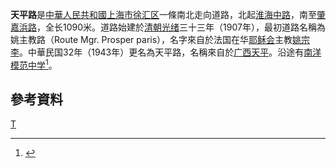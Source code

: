 '''天平路'''是[[中華人民共和國|中華人民共和國]][[上海市|上海市]][[徐汇区|徐汇区]]一條南北走向道路，北起[[淮海中路|淮海中路]]，南至[[肇嘉浜路|肇嘉浜路]]，全长1090米。道路始建於[[清朝|清朝]][[光绪|光绪]]三十三年（1907年），最初道路名稱為姚主教路（Route Mgr. Prosper paris），名字來自於法国在华[[耶稣会|耶稣会]]主教[[姚宗李|姚宗李]]。中華民国32年（1943年）更名為天平路，名稱來自於[[广西|广西]][[天平|天平]]。沿途有[[南洋模范中学|南洋模范中学]]<ref>{{cite news |title=第二节　县镇级类 |url=http://www.shtong.gov.cn/Newsite/node2/node2245/node70862/node70870/node70919/node70925/userobject1ai73717.html |publisher=上海市地方志辦公室 |accessdate=2020-10-07 |archive-date=2018-09-30 |archive-url=https://web.archive.org/web/20180930154432/http://www.shtong.gov.cn/Newsite/node2/node2245/node70862/node70870/node70919/node70925/userobject1ai73717.html |dead-url=no }}</ref>。

== 參考資料 ==
{{Reflist|2}}

[[Category:上海道路|T]]